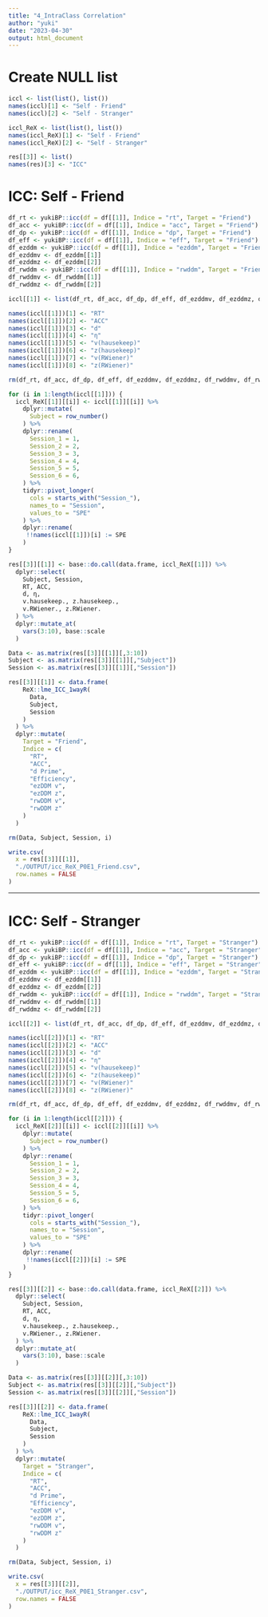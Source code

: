 ```yaml
---
title: "4_IntraClass Correlation"
author: "yuki"
date: "2023-04-30"
output: html_document
---
```

# Create NULL list
```r
iccl <- list(list(), list())
names(iccl)[1] <- "Self - Friend"
names(iccl)[2] <- "Self - Stranger"

iccl_ReX <- list(list(), list())
names(iccl_ReX)[1] <- "Self - Friend"
names(iccl_ReX)[2] <- "Self - Stranger"

res[[3]] <- list()
names(res)[3] <- "ICC"
```

# ICC: Self - Friend
```r
df_rt <- yukiBP::icc(df = df[[1]], Indice = "rt", Target = "Friend")
df_acc <- yukiBP::icc(df = df[[1]], Indice = "acc", Target = "Friend")
df_dp <- yukiBP::icc(df = df[[1]], Indice = "dp", Target = "Friend")
df_eff <- yukiBP::icc(df = df[[1]], Indice = "eff", Target = "Friend")
df_ezddm <- yukiBP::icc(df = df[[1]], Indice = "ezddm", Target = "Friend")
df_ezddmv <- df_ezddm[[1]]
df_ezddmz <- df_ezddm[[2]]
df_rwddm <- yukiBP::icc(df = df[[1]], Indice = "rwddm", Target = "Friend")
df_rwddmv <- df_rwddm[[1]]
df_rwddmz <- df_rwddm[[2]]
```

```r
iccl[[1]] <- list(df_rt, df_acc, df_dp, df_eff, df_ezddmv, df_ezddmz, df_rwddmv, df_rwddmz) # nolint

names(iccl[[1]])[1] <- "RT"
names(iccl[[1]])[2] <- "ACC"
names(iccl[[1]])[3] <- "d"
names(iccl[[1]])[4] <- "η"
names(iccl[[1]])[5] <- "v(hausekeep)"
names(iccl[[1]])[6] <- "z(hausekeep)"
names(iccl[[1]])[7] <- "v(RWiener)"
names(iccl[[1]])[8] <- "z(RWiener)"

rm(df_rt, df_acc, df_dp, df_eff, df_ezddmv, df_ezddmz, df_rwddmv, df_rwddmz, df_ezddm, df_rwddm)
```

```r
for (i in 1:length(iccl[[1]])) {
  iccl_ReX[[1]][[i]] <- iccl[[1]][[i]] %>%
    dplyr::mutate(
      Subject = row_number()
    ) %>%
    dplyr::rename(
      Session_1 = 1,
      Session_2 = 2,
      Session_3 = 3,
      Session_4 = 4,
      Session_5 = 5,
      Session_6 = 6,
    ) %>%
    tidyr::pivot_longer(
      cols = starts_with("Session_"),
      names_to = "Session",
      values_to = "SPE"
    ) %>%
    dplyr::rename(
     !!names(iccl[[1]])[i] := SPE
    ) 
}

res[[3]][[1]] <- base::do.call(data.frame, iccl_ReX[[1]]) %>%
  dplyr::select(
    Subject, Session,
    RT, ACC, 
    d, η, 
    v.hausekeep., z.hausekeep.,
    v.RWiener., z.RWiener.
  ) %>%
  dplyr::mutate_at(
    vars(3:10), base::scale
  )

Data <- as.matrix(res[[3]][[1]][,3:10])
Subject <- as.matrix(res[[3]][[1]][,"Subject"])        
Session <- as.matrix(res[[3]][[1]][,"Session"])         

res[[3]][[1]] <- data.frame(
    ReX::lme_ICC_1wayR(
      Data,
      Subject,
      Session
    )
  ) %>%
  dplyr::mutate(
    Target = "Friend",
    Indice = c(
      "RT",
      "ACC",
      "d Prime",
      "Efficiency",
      "ezDDM v",
      "ezDDM z",
      "rwDDM v",
      "rwDDM z"
    )
  )

rm(Data, Subject, Session, i)

write.csv(
  x = res[[3]][[1]],
  "./OUTPUT/icc_ReX_P0E1_Friend.csv",
  row.names = FALSE
)
```


--------------------------------------------------------------------------------

# ICC: Self - Stranger
```r
df_rt <- yukiBP::icc(df = df[[1]], Indice = "rt", Target = "Stranger")
df_acc <- yukiBP::icc(df = df[[1]], Indice = "acc", Target = "Stranger")
df_dp <- yukiBP::icc(df = df[[1]], Indice = "dp", Target = "Stranger")
df_eff <- yukiBP::icc(df = df[[1]], Indice = "eff", Target = "Stranger")
df_ezddm <- yukiBP::icc(df = df[[1]], Indice = "ezddm", Target = "Stranger")
df_ezddmv <- df_ezddm[[1]]
df_ezddmz <- df_ezddm[[2]]
df_rwddm <- yukiBP::icc(df = df[[1]], Indice = "rwddm", Target = "Stranger")
df_rwddmv <- df_rwddm[[1]]
df_rwddmz <- df_rwddm[[2]]
```

```r
iccl[[2]] <- list(df_rt, df_acc, df_dp, df_eff, df_ezddmv, df_ezddmz, df_rwddmv, df_rwddmz) # nolint

names(iccl[[2]])[1] <- "RT"
names(iccl[[2]])[2] <- "ACC"
names(iccl[[2]])[3] <- "d"
names(iccl[[2]])[4] <- "η"
names(iccl[[2]])[5] <- "v(hausekeep)"
names(iccl[[2]])[6] <- "z(hausekeep)"
names(iccl[[2]])[7] <- "v(RWiener)"
names(iccl[[2]])[8] <- "z(RWiener)"

rm(df_rt, df_acc, df_dp, df_eff, df_ezddmv, df_ezddmz, df_rwddmv, df_rwddmz)
```

```r
for (i in 1:length(iccl[[2]])) {
  iccl_ReX[[2]][[i]] <- iccl[[2]][[i]] %>%
    dplyr::mutate(
      Subject = row_number()
    ) %>%
    dplyr::rename(
      Session_1 = 1,
      Session_2 = 2,
      Session_3 = 3,
      Session_4 = 4,
      Session_5 = 5,
      Session_6 = 6,
    ) %>%
    tidyr::pivot_longer(
      cols = starts_with("Session_"),
      names_to = "Session",
      values_to = "SPE"
    ) %>%
    dplyr::rename(
     !!names(iccl[[2]])[i] := SPE
    ) 
}

res[[3]][[2]] <- base::do.call(data.frame, iccl_ReX[[2]]) %>%
  dplyr::select(
    Subject, Session,
    RT, ACC, 
    d, η, 
    v.hausekeep., z.hausekeep.,
    v.RWiener., z.RWiener.
  ) %>%
  dplyr::mutate_at(
    vars(3:10), base::scale
  )

Data <- as.matrix(res[[3]][[2]][,3:10])
Subject <- as.matrix(res[[3]][[2]][,"Subject"])        
Session <- as.matrix(res[[3]][[2]][,"Session"])         

res[[3]][[2]] <- data.frame(
    ReX::lme_ICC_1wayR(
      Data,
      Subject,
      Session
    )
  ) %>%
  dplyr::mutate(
    Target = "Stranger",
    Indice = c(
      "RT",
      "ACC",
      "d Prime",
      "Efficiency",
      "ezDDM v",
      "ezDDM z",
      "rwDDM v",
      "rwDDM z"
    )
  )

rm(Data, Subject, Session, i)

write.csv(
  x = res[[3]][[2]],
  "./OUTPUT/icc_ReX_P0E1_Stranger.csv",
  row.names = FALSE
)
```